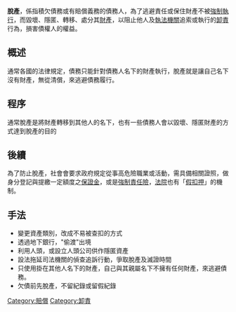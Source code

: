 {{unreferenced|time=2016-07-01T21:21:03+00:00}}
{{expand|time=2011-06-02T08:32:37+00:00}}
'''脫產'''，係指積欠債務或有賠償義務的債務人，為了逃避責任或保住財產不被[[強制執行|強制執行]]，而毀壞、隱匿、轉移、處分其[[財產|財產]]，以阻止他人及[[執法機關|執法機關]]追索或執行的[[卸責|卸責]]行為，損害債權人的權益。

==概述==
通常各國的法律規定，債務只能針對債務人名下的財產執行，脫產就是讓自己名下沒有財產，無從清償，來逃避債務履行。

==程序==
通常脫產是將財產轉移到其他人的名下，也有一些債務人會以毀壞、隱匿財產的方式達到脫產的目的

==後續==
為了防止脫產，社會會要求政府規定從事高危險職業或活動，需具備相關證照，做身分登記與提繳一定額度之[[保證金|保證金]]，或是[[強制責任險|強制責任險]]，[[法院|法院]]也有「[[假扣押|假扣押]]」的機制。

==手法==
*變更資產類別，改成不易被查扣的方式
*透過地下銀行，"偷渡"出境
*利用人頭，或設立人頭公司供作隱匿資產
*設法拖延司法機關的偵查追訴行動，爭取脫產及滅證時間
*只使用掛在其他人名下的財產，自己與其親屬名下不擁有任何財產，來逃避債務。
*欠債前先脫產，不留紀錄或留假紀錄

[[Category:賠償|Category:賠償]]
[[Category:卸責|Category:卸責]]